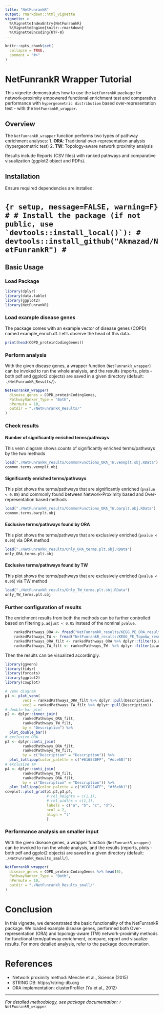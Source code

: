 ```yaml
---
title: "NetFunrankR"
output: rmarkdown::html_vignette
vignette: >
  %\VignetteIndexEntry{NetFunrankR}
  %\VignetteEngine{knitr::rmarkdown}
  %\VignetteEncoding{UTF-8}
---
```


```r
knitr::opts_chunk$set(
  collapse = TRUE,
  comment = "#>"
)
```

# NetFunrankR Wrapper Tutorial
This vignette demonstrates how to use the `NetFunrankR` package for network-proximity empowered functional enrichment test and comparative performance with `hypergeometric distribution` based over-representation test - with the `NetFunrankR_wrapper`.

## Overview
The `NetFunrankR_wrapper` function performs two types of pathway enrichment analyses:
 1. **ORA**: Traditional over-representation analysis (hypergeometric test)
 2. **TW**: Topology-aware network proximity analysis

Results include Reports (CSV files) with ranked pathways and comparative visualization (ggplot2 object and PDFs).

## Installation
Ensure required dependencies are installed:

# ```{r setup, message=FALSE, warning=F}
# # Install the package (if not public, use `devtools::install_local()`):
# devtools::install_github("Akmazad/NetFunrankR")
# ```

## Basic Usage

### Load Package 
```r
library(dplyr)
library(data.table)
library(ggplot2)
library(NetFunrankR)
```

### Load example disease genes
The package comes with an example vector of disease genes (COPD) named example_enrich.df. Let's observe the head of this data..

```r
print(head(COPD_proteinCodingGenes))
```


### Perform analysis
With the given disease genes, a wrapper function (`NetFunrankR_wrapper`) can be invoked to run the whole analysis, and the results (reports, plots - both pdf and ggplot2 objects) are saved in a given directory (default: `./NetFunrankR_Results/`).

```r
NetFunrankR_wrapper(
  disease_genes = COPD_proteinCodingGenes,
  PathwayRanker_Type = "Both",
  nPermute = 10,
  outdir = "./NetFunrankR_Results/"
)
```

### Check results
#### Number of significantly enriched terms/pathways
This venn diagram shows counts of significantly enriched terms/pathways by the two methods
```r
load("./NetFunrankR_results/CommonFunctions_ORA_TW.vennplt.obj.RData")
common.terms.vennplt.obj
```

#### Significantly enriched terms/pathways
This plot shows the terms/pathways that are significantly enriched (`pvalue < 0.05`) and commonly found between Network-Proximity based and Over-representation based methods
```r
load("./NetFunrankR_results/CommonFunctions_ORA_TW.barplt.obj.RData")
common.terms.barplt.obj
```

#### Exclusive terms/pathways found by ORA
This plot shows the terms/pathways that are exclusively enriched (`pvalue < 0.05`) via ORA method
```r
load("./NetFunrankR_results/Only_ORA_terms.plt.obj.RData")
only_ORA_terms.plt.obj
```

#### Exclusive terms/pathways found by TW
This plot shows the terms/pathways that are exclusively enriched (`pvalue < 0.05`) via TW method
```r
load("./NetFunrankR_results/Only_TW_terms.plt.obj.RData")
only_TW_terms.plt.obj
```
### Further configuration of results
The enrichment results from both the methods can be further controlled based on filtering `p.adjust < 0.05` instead of the nominal `pvalue`. 

```r
    rankedPathways_ORA <- fread("NetFunrankR_results/KEGG_PE_ORA_result.csv")
    rankedPathways_TW <- fread("NetFunrankR_results/KEGG_PE_TopoAw_result.csv")
    rankedPathways_ORA_filt <- rankedPathways_ORA %>% dplyr::filter(p.adjust < 0.05)
    rankedPathways_TW_filt <- rankedPathways_TW  %>% dplyr::filter(p.adjust < 0.05)
```

Then the results can be visualized accordingly.

```r
library(ggvenn)
library(tidyr)
library(forcats)
library(ggplot2)
library(cowplot)

# venn diagram
p1 <- plot_venn(
        vec1 = rankedPathways_ORA_filt %>% dplyr::pull(Description),
        vec2 = rankedPathways_TW_filt %>% dplyr::pull(Description))
# double-bar plot
p2 <- dplyr::inner_join(
        rankedPathways_ORA_filt,
        rankedPathways_TW_filt,
        by = "Description") %>%
  plot_double_bar()
# exclusive ORA 
p3 <- dplyr::anti_join(
        rankedPathways_ORA_filt,
        rankedPathways_TW_filt,
        by = c("Description" = "Description")) %>%
  plot_lollipop(color_palette = c("#616530FF", "#dce58f"))
# exclusive TW
p4 <- dplyr::anti_join(
        rankedPathways_TW_filt,
        rankedPathways_ORA_filt,
        by = c("Description" = "Description")) %>%
  plot_lollipop(color_palette = c("#CC8214FF", "#f6e8b1"))
cowplot::plot_grid(p1,p2,p3,p4,
                   # rel_heights = c(1,1),
                   # rel_widths = c(1,1), 
                   labels = c("a", "b", "c", "d"), 
                   ncol = 2,
                   align = "l"
                   )
```

### Performance analysis on smaller input
With the given disease genes, a wrapper function (`NetFunrankR_wrapper`) can be invoked to run the whole analysis, and the results (reports, plots - both pdf and ggplot2 objects) are saved in a given directory (default: `./NetFunrankR_Results_small/`).

```r
NetFunrankR_wrapper(
  disease_genes = COPD_proteinCodingGenes %>% head(6),
  PathwayRanker_Type = "Both",
  nPermute = 10,
  outdir = "./NetFunrankR_Results_small/"
)
```


# Conclusion
In this vignette, we demonstrated the basic functionality of the NetFunrankR package. We loaded example disease genes, performed both Over-representation (ORA) and topology-aware (TW) network-proximity methods for functional term/pathway enrichment, compare, report and visualize results. For more detailed analysis, refer to the package documentation.

# References
 - Network proximity method: Menche et al., Science (2015)
 - STRING DB: https://string-db.org
 - ORA implementation: clusterProfiler (Yu et al., 2012)

 ---
 *For detailed methodology, see package documentation: `?NetFunrankR_wrapper`*





